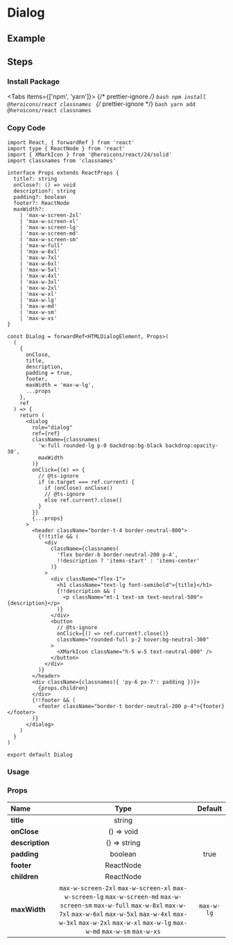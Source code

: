 
<BackTop />

# Dialog

## Example

## Steps

<div className="steps">

### Install Package

<Tabs items={['npm', 'yarn']}>
  {/* prettier-ignore */}
  <Tab>
    ```bash
    npm install @heroicons/react classnames
    ```
    </Tab>
  {/* prettier-ignore */}
  <Tab>
    ```bash
    yarn add @heroicons/react classnames
    ```
</Tab>
</Tabs>

### Copy Code

```tsx filename="containers/Dialog/index.tsx"
import React, { forwardRef } from 'react'
import type { ReactNode } from 'react'
import { XMarkIcon } from '@heroicons/react/24/solid'
import classnames from 'classnames'

interface Props extends ReactProps {
  title?: string
  onClose?: () => void
  description?: string
  padding?: boolean
  footer?: ReactNode
  maxWidth?:
    | 'max-w-screen-2xl'
    | 'max-w-screen-xl'
    | 'max-w-screen-lg'
    | 'max-w-screen-md'
    | 'max-w-screen-sm'
    | 'max-w-full'
    | 'max-w-8xl'
    | 'max-w-7xl'
    | 'max-w-6xl'
    | 'max-w-5xl'
    | 'max-w-4xl'
    | 'max-w-3xl'
    | 'max-w-2xl'
    | 'max-w-xl'
    | 'max-w-lg'
    | 'max-w-md'
    | 'max-w-sm'
    | 'max-w-xs'
}

const Dialog = forwardRef<HTMLDialogElement, Props>(
  (
    {
      onClose,
      title,
      description,
      padding = true,
      footer,
      maxWidth = 'max-w-lg',
      ...props
    },
    ref
  ) => {
    return (
      <dialog
        role="dialog"
        ref={ref}
        className={classnames(
          'w-full rounded-lg p-0 backdrop:bg-black backdrop:opacity-30',
          maxWidth
        )}
        onClick={(e) => {
          // @ts-ignore
          if (e.target === ref.current) {
            if (onClose) onClose()
            // @ts-ignore
            else ref.current?.close()
          }
        }}
        {...props}
      >
        <header className="border-t-4 border-neutral-800">
          {!!title && (
            <div
              className={classnames(
                'flex border-b border-neutral-200 p-4',
                !!description ? 'items-start' : 'items-center'
              )}
            >
              <div className="flex-1">
                <h1 className="text-lg font-semibold">{title}</h1>
                {!!description && (
                  <p className="mt-1 text-sm text-neutral-500">{description}</p>
                )}
              </div>
              <button
                // @ts-ignore
                onClick={() => ref.current?.close()}
                className="rounded-full p-2 hover:bg-neutral-300"
              >
                <XMarkIcon className="h-5 w-5 text-neutral-800" />
              </button>
            </div>
          )}
        </header>
        <div className={classnames({ 'py-6 px-7': padding })}>
          {props.children}
        </div>
        {!!footer && (
          <footer className="border-t border-neutral-200 p-4">{footer}</footer>
        )}
      </dialog>
    )
  }
)

export default Dialog
```

### Usage

</div>

### Props

| Name            |                                                                                                                        Type                                                                                                                        |  Default   |
| :-------------- | :------------------------------------------------------------------------------------------------------------------------------------------------------------------------------------------------------------------------------------------------: | :--------: |
| **title**       |                                                                                                                       string                                                                                                                       |            |
| **onClose**     |                                                                                                                     () => void                                                                                                                     |            |
| **description** |                                                                                                                    () => string                                                                                                                    |            |
| **padding**     |                                                                                                                      boolean                                                                                                                       |    true    |
| **footer**      |                                                                                                                     ReactNode                                                                                                                      |            |
| **children**    |                                                                                                                     ReactNode                                                                                                                      |            |
| **maxWidth**    | `max-w-screen-2xl` `max-w-screen-xl` `max-w-screen-lg` `max-w-screen-md` `max-w-screen-sm` `max-w-full` `max-w-8xl` `max-w-7xl` `max-w-6xl` `max-w-5xl` `max-w-4xl` `max-w-3xl` `max-w-2xl` `max-w-xl` `max-w-lg` `max-w-md` `max-w-sm` `max-w-xs` | `max-w-lg` |

<Comment />

